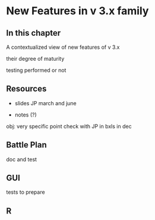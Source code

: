 # New Features in v 3.x family {.unnumbered}


## In this chapter

A contextualized view of new features of v 3.x 

their degree of maturity 

testing performed or not 


## Resources 

- slides JP march and june 

- notes (?)

obj: very specific point check with JP in bxls in dec 

## Battle Plan 

doc and test 

## GUI

tests to prepare

## R





